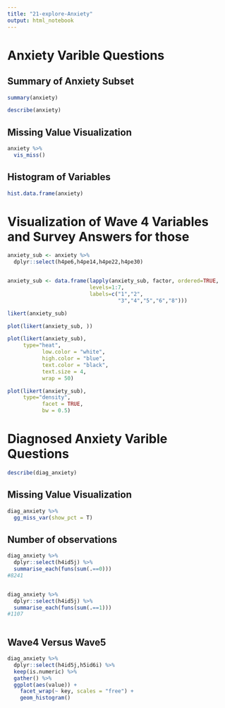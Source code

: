 ```yaml
---
title: "21-explore-Anxiety"
output: html_notebook
---
```


# Anxiety Varible Questions

## Summary of Anxiety Subset

```r
summary(anxiety)
```

```r
describe(anxiety)
```


## Missing Value Visualization

```r
anxiety %>% 
  vis_miss()
```


## Histogram of  Variables

```r
hist.data.frame(anxiety)
```



# Visualization of Wave 4 Variables and Survey Answers for those

```r
anxiety_sub <- anxiety %>% 
  dplyr::select(h4pe6,h4pe14,h4pe22,h4pe30)


anxiety_sub <- data.frame(lapply(anxiety_sub, factor, ordered=TRUE, 
                          levels=1:7, 
                          labels=c("1","2",
                                   "3","4","5","6","8")))

likert(anxiety_sub)

```

```r
plot(likert(anxiety_sub, ))
```

```r
plot(likert(anxiety_sub),
     type="heat",
           low.color = "white",
           high.color = "blue",
           text.color = "black",
           text.size = 4,
           wrap = 50)
```


```r
plot(likert(anxiety_sub),
     type="density",
           facet = TRUE,
           bw = 0.5)
```


# Diagnosed Anxiety Varible Questions
```r
describe(diag_anxiety)
```

## Missing Value Visualization


```r
diag_anxiety %>% 
  gg_miss_var(show_pct = T)
```

## Number of observations
```r
diag_anxiety %>%
  dplyr::select(h4id5j) %>%
  summarise_each(funs(sum(.==0)))
#8241


diag_anxiety %>%
  dplyr::select(h4id5j) %>%
  summarise_each(funs(sum(.==1)))
#1107



```



## Wave4 Versus Wave5
```r
diag_anxiety %>%
  dplyr::select(h4id5j,h5id6i) %>% 
  keep(is.numeric) %>% 
  gather() %>% 
  ggplot(aes(value)) +
    facet_wrap(~ key, scales = "free") +
    geom_histogram()
```



